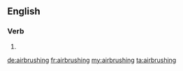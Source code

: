 ==English==

===Verb===
{{head|en}}

# {{present participle of|airbrush|lang=en}}

[[de:airbrushing]]
[[fr:airbrushing]]
[[my:airbrushing]]
[[ta:airbrushing]]